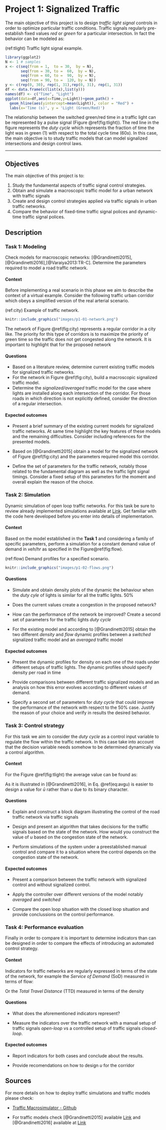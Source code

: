 # Project 1: Signalized Traffic

The main objective of this project is to design *traffic light signal* controls in order to optimize particular traffic conditions. Traffic signals regularly pre-establish fixed values *red* or *green* for a particular intersection. In fact the behavior can be modeled as: 

(ref:tlight) Traffic light signal example. 

```r
library(ggplot2)
N <- 1 # samples 
x <- c(seq(from = 1,  to = 30,  by = N),
       seq(from = 30, to =  60,  by = N),
       seq(from = 60, to =  90,  by = N),
       seq(from = 90, to =  120, by = N))
y <- c(rep(0, 30), rep(1, 31),rep(0, 31), rep(1, 31))
df <- data.frame(c(list(x),list(y)))
names(df) <- c("Time", "Light")
ggplot(data=df,aes(x=Time,y=Light))+geom_path() + 
  geom_hline(aes(yintercept=mean(Light)), color = "Red") + 
  labs(x='Time (s)', y = 'Light (Green/Red)')
```


The relationship between the switched green/red time in a traffic light can be represented by a pulse signal (Figure \@ref(fig:tlight)). The red line in the figure represents the *duty cycle* which represents the fraction of time the light was in green ($1$) with respect to the total cycle time ($60s$). In this case, the main objective is to study traffic models that can model signalized intersections and design control laws. 

***

## Objectives {-}

The main objective of this project is to: 

1. Study the fundamental aspects of traffic signal control strategies. 
2. Obtain and simulate a macroscopic traffic model for a urban network with traffic signals 
3. Create and design control strategies applied via traffic signals in urban traffic networks. 
4. Compare the behavior of fixed-time traffic signal polices and dynamic-time traffic signal polices. 

## Description {-}

### Task 1: Modeling {-}

Check models for macroscopic networks: [@Grandinetti2015], [@Grandinetti2016],[@Varaiya2013:TR-C]. Determine the parameters required to model a road traffic network. 

#### Context {-}

Before implementing a real scenario in this phase we aim to describe the context of a virtual example. Consider the following traffic urban corridor which obeys a simplified version of the real arterial scenario. 

(ref:city) Example of traffic network. 

```r
knitr::include_graphics("images/p1-01-network.png")
```

The network of Figure \@ref(fig:city) represents a regular corridor in a city like. The priority for this type of corridors is to maximize the priority of green time so the traffic does not get congested along the network. It is important to highlight that for the proposed network 

#### Questions {-}

* Based on a literature review, determine current existing traffic models for signalized traffic networks. 
* For the network in Figure \@ref(fig:city), build a macroscopic signalized traffic model.
* Determine the *signalized/averaged* traffic model for the case where lights are installed along each intersection of the corridor. For those roads in which direction is not explicitly defined, consider the direction of a regular intersection. 


#### Expected outcomes {-}

* Present a brief summary of the existing current models for signalized traffic networks. At same time highlight the key features of these models and the remaining difficulties. Consider including references for the presented models. 

* Based on [@Grandinetti2015] obtain a model for the signalized network of Figure \@ref(fig:city) and the parameters required model this corridor. 

* Define the set of parameters for the traffic network, notably those related to the fundamental diagram as well as the traffic light signal timings. Consider a fixed setup of this parameters for the moment and overall explain the reason of the choice.  

### Task 2: Simulation {-}

Dynamic simulation  of open loop traffic networks. For this task be sure to review already implemented simulations available at [Link](https://github.com/andres-ladino-ifsttar/traffic-macrosimulator). Get familiar with the code here developed before you enter into details of implementation. 

#### Context {-}

Based on the model established in the **Task 1** and considering a family of specific parameters, perform a simulation for a constant demand value of demand in $veh/hr$ as specified in the Figure\@ref(fig:flow). 

(ref:flow) Demand profiles for a specified scenario. 

```r
knitr::include_graphics("images/p1-02-flows.png")
```

#### Questions {-}

* Simulate and obtain density plots of the dynamic the behaviour when the *duty cyle* of lights is similar for all the traffic lights. $50\%$

* Does the current values create a congestion in the proposed network?

* How can the performance of the network be improved? Create a second set of parameters for the traffic lights *duty cycle* 

* For the existing model and according to [@Grandinetti2015] obtain the two different *density* and *flow* dynamic profiles between a *switched* signalized traffic model and an *averaged* traffic model 

#### Expected outcomes {-}

* Present the dynamic profiles for density on each one of the roads under different setups of traffic lights. The dynamic profiles should specify density per road in time  

* Provide comparisons between different traffic signalized models and an analysis on how this error evolves according to different values of demand. 

* Specify a second set of parameters for *duty cycle* that could improve the performance of the network with respect to the $50\%$ case. Justify the reason of your choice and verify in results the desired behavior. 

### Task 3: Control strategy {-}

For this task we aim to consider the *duty cycle* as a control input variable to regulate the flow within the traffic network. In this case take into account that the decision variable needs somehow to be determined dynamically via a control algorithm. 

#### Context {-}

For the Figure \@ref(fig:tlight) the average value can be found as: 

\begin{equation}
\bar{u} = \frac{1}{T}\int_0^T u(\tau) d\tau (\#eq:avgu)
\end{equation}

As it is illustrated in [@Grandinetti2016], in Eq. \@ref(eq:avgu) is easier to design a value for $\bar{u}$ rather than $u$ due to its binary character.  

#### Questions {-}

* Explain and construct a block diagram illustrating the control of the road traffic network via traffic signals 

* Design and present an algorithm that takes decisions for the traffic signals based on the state of the network. How would you construct the value of $u$ based on the congestion state of the network. 

* Perform simulations of the system under a preestablished manual control and compare it to a situation where the control depends on the congestion state of the network. 

#### Expected outcomes {-}

* Present a comparison between the traffic network with signalized control and without signalized control. 

* Apply the controller over different versions of the model notably *averaged* and *switched*

* Compare the open loop situation with the closed loop situation and provide conclussions on the control performance. 

### Task 4: Performance evaluation {-}

Finally in order to compare it is important to determine indicators than can be designed in order to compare the effects of introducing an automated control strategy. 

#### Context {-}

Indicators for traffic networks are regularly expressed in terms of the state of the network, for example the *Service of Demand* (SoD) measured in terms of flow: 

\begin{equation}
SOD = \int_0^T \sum_{r \in R} f_r(\tau) d\tau (\#eq:sod)
\end{equation}

Or the *Total Travel Distance* (TTD) measured in terms of the density

\begin{equation}
TTD = \int_0^T \sum_{r \in R} \rho_r(\tau) d\tau (\#eq:ttd)
\end{equation}

#### Questions {-}

* What does the aforementioned indicators represent? 

* Measure the indicators over the traffic network with a manual setup of traffic signals *open-loop* vs a controlled setup of traffic signals *closed-loop*.

#### Expected outcomes {-}

* Report indicators for both cases and conclude about the results. 

* Provide recomendations on how to design $u$ for the corridor 

## Sources {-}

For more details on how to deploy traffic simulations and traffic models please check:

- [Traffic Macrosimulator - Github](https://github.com/andres-ladino-ifsttar/traffic-macrosimulator)

- For traffic models check [@Grandinetti2015] available [Link](https://hal.archives-ouvertes.fr/hal-01188535) and [@Grandinetti2016] available at [Link](https://hal.archives-ouvertes.fr/hal-01188811)

